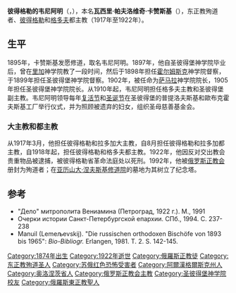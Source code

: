 '''彼得格勒的韦尼阿明'''（{{lang-ru|Вениамин Петроградский}}，{{bd|1874年||1922年||}}），本名'''瓦西里·帕夫洛维奇·卡赞斯基'''（{{lang|ru|Василий Павлович Казанский}}），东正教殉道者、[[圣彼得堡|彼得格勒]]和[[格多夫|格多夫]]都主教（1917年至1922年）。

==生平==
1895年，卡赞斯基发愿修道，取名韦尼阿明。1897年，他自圣彼得堡神学院毕业后，曾在[[里加|里加]]神学院教了一段时间，然后于1898年担任[[霍尔姆斯克|霍尔姆斯克]]神学院督察，于1899年担任圣彼得堡神学院督察。1902年，被任命为[[萨马拉|萨马拉]]神学院院长，1905年担任圣彼得堡神学院院长。从1910年起，韦尼阿明担任格多夫主教和圣彼得堡副主教。韦尼阿明领导每年[[复活节|复活节]]和[[圣诞节|圣诞节]]在圣彼得堡的普提洛夫斯基和歐布克霍夫斯基工厂举行仪式，并为照顾被遗弃的妇女，组织圣母慈善基金会。

===大主教和都主教===
从1917年3月，他担任彼得格勒和拉多加大主教，自8月担任彼得格勒和拉多加都主教，自1918年起，担任彼得格勒和格多夫都主教。1922年，他因反对交出教会贵重物品被逮捕，被彼得格勒省革命法庭处以死刑。1992年，他被[[俄罗斯正教会|俄罗斯正教会]]册封为殉道者；在[[亚历山大·涅夫斯基修道院|亚历山大·涅夫斯基修道院]]的墓地为其树立了纪念塔。

==参考==
* "Дело" митрополита Вениамина (Петроград, 1922 г.). М., 1991
* Очерки истории Санкт-Петербургской епархии. СПб., 1994. С. 237-238
* Manuil (Lemeљevskij). "Die russischen orthodoxen Bischöfe von 1893 bis 1965": ''Bio-Bibliogr.'' Erlangen, 1981. T. 2. S. 142-145.

{{Authority control}}
[[Category:1874年出生|Category:1874年出生]]
[[Category:1922年逝世|Category:1922年逝世]]
[[Category:俄羅斯正教徒|Category:俄羅斯正教徒]]
[[Category:东正教殉道圣人|Category:东正教殉道圣人]]
[[Category:苏俄红色恐怖受害者|Category:苏俄红色恐怖受害者]]
[[Category:阿爾漢格爾斯克州人|Category:阿爾漢格爾斯克州人]]
[[Category:奥洛涅茨省人|Category:奥洛涅茨省人]]
[[Category:俄罗斯正教会主教|Category:俄罗斯正教会主教]]
[[Category:圣彼得堡神学院校友|Category:圣彼得堡神学院校友]]
[[Category:俄羅斯東正教聖人|Category:俄羅斯東正教聖人]]